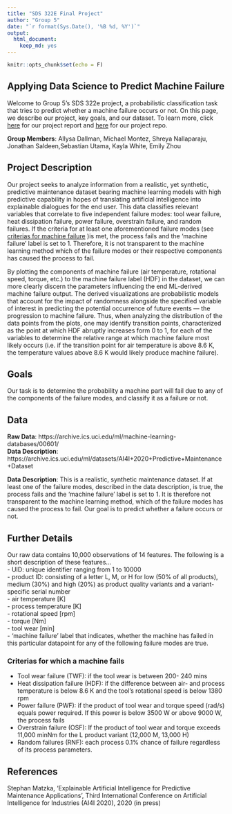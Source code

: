 ```yaml
---
title: "SDS 322E Final Project"
author: "Group 5"
date: "`r format(Sys.Date(), '%B %d, %Y')`"
output: 
  html_document:
    keep_md: yes
---
```


```r
knitr::opts_chunk$set(echo = F)
```

## Applying Data Science to Predict Machine Failure
Welcome to Group 5's SDS 322e project, a probabilistic classification task that tries to predict whether a machine failure occurs or not. On this page, we describe our project, key goals, and our dataset. To learn more, click [here](./SDS 332E Final Project Report.pdf) for our project report and [here](https://github.com/allysadallmann/Team-5-Group-Project) for our project repo.

**Group Members**: Allysa Dallman, Michael Montez, Shreya Nallaparaju, Jonathan Saldeen,Sebastian Utama,  Kayla White, Emily Zhou

## **Project Description**  
Our project seeks to analyze information from a realistic, yet synthetic, predictive maintenance dataset bearing machine learning models with high predictive capability in hopes of translating artificial intelligence into explainable dialogues for the end user. This data classifies relevant variables that correlate to five independent failure modes: tool wear failure, heat dissipation failure, power failure, overstrain failure, and random failures. If the criteria for at least one aforementioned failure modes (see [criterias for machine failure](#Criterias-for-which-a-machine-fails) )is met, the process fails and the 'machine failure' label is set to 1. Therefore, it is not transparent to the machine learning method which of the failure modes or their respective components has caused the process to fail.  

By plotting the components of machine failure (air temperature, rotational speed, torque, etc.) to the machine failure label (HDF) in the dataset, we can more clearly discern the parameters influencing the end ML-derived machine failure output. The derived visualizations are probabilistic models that account for the impact of randomness alongside the specified variable of interest in predicting the potential occurrence of future events — the progression to machine failure. Thus, when analyzing the distribution of the data points from the plots, one may identify transition points, characterized as the point at which HDF abruptly increases form 0 to 1, for each of the variables to determine the relative range at which machine failure most likely occurs (i.e. if the transition point for air temperature is above 8.6 K, the temperature values above 8.6 K would likely produce machine failure).  

## **Goals**  
Our task is to determine the probability a machine part will fail due to any of the components of the failure modes, and classify it as a failure or not.

## **Data**  
**Raw Data**: https://archive.ics.uci.edu/ml/machine-learning-databases/00601/  
**Data Description**: https://archive.ics.uci.edu/ml/datasets/AI4I+2020+Predictive+Maintenance+Dataset

**Data Description**: This is a realistic, synthetic maintenance dataset. If at least one of the failure modes, described in the data description, is true, the process fails and the 'machine failure' label is set to 1. It is therefore not transparent to the machine learning method, which of the failure modes has caused the process to fail. Our goal is to predict whether a failure occurs or not.

## Further Details  
Our raw data contains 10,000 observations of 14 features. The following is a short description of these features…  
- UID: unique identifier ranging from 1 to 10000  
- product ID: consisting of a letter L, M, or H for low (50% of all products), medium (30%) and high (20%) as product quality variants and a variant-specific serial number  
- air temperature [K]  
- process temperature [K]  
- rotational speed [rpm]  
- torque [Nm]  
- tool wear [min]  
- 'machine failure' label that indicates, whether the machine has failed in this particular datapoint for any of the following failure modes are true.  

### Criterias for which a machine fails  
- Tool wear failure (TWF):  if the tool wear is between 200- 240 mins  
- Heat dissipation failure (HDF): if the difference between air- and process temperature is below 8.6 K and the tool’s rotational speed is below 1380 rpm  
- Power failure (PWF): if the product of tool wear and torque speed (rad/s) equals power required. If this power is below 3500 W or above 9000 W, the process fails  
- Overstrain failure (OSF): If the product of tool wear and torque exceeds 11,000 minNm for the L product variant (12,000 M, 13,000 H)  
- Random failures (RNF):  each process 0.1% chance of failure regardless of its process parameters.  

 

## **References**  
Stephan Matzka, 'Explainable Artificial Intelligence for Predictive Maintenance Applications', Third International Conference on Artificial Intelligence for Industries (AI4I 2020), 2020 (in press)


